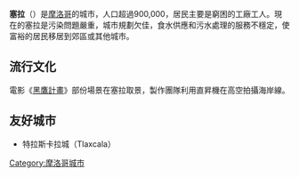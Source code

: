 {{expand|time=2015-07-06T08:44:37+00:00}}
{{unreferenced|time=2015-07-06T08:44:37+00:00}}
{{Infobox Settlement
<!--See the Table at Infobox Settlement for all fields and descriptions of usage-->
<!-- Basic info  ---------------->
|name          =塞拉
|other_name             =
|native_name            = سلا <!-- for cities whose native name is not in English -->
|nickname               = 
|settlement_type        =
|motto                  =
<!-- images and maps  ----------->
|image_skyline          =Monuments_de_Salé.png
|imagesize              = 300px
|image_caption          =
|image_flag             =
|flag_size              =
|image_seal             =
|seal_size              =
|image_shield           = 
|shield_size            =
|image_map              = 
|mapsize                =
|map_caption            = 
|pushpin_map            = Morocco<!-- the name of a location map as per http://en.wikipedia.org/wiki/Template:Location_map -->
|pushpin_label_position =bottom
|pushpin_mapsize        =300
|pushpin_map_caption    =塞拉的位置
<!-- Location ------------------>
|subdivision_type       = 國家
|subdivision_name       = {{flag|Morocco}}
|subdivision_type1      = [[摩洛哥行政區劃|大區]]
|subdivision_name1      = [[拉巴特-薩累-宰穆爾-扎埃爾大區|拉巴特-薩累-宰穆爾-扎埃爾大區]]
|subdivision_type2      =
|subdivision_name2      = 
|subdivision_type3      =
|subdivision_name3      = 
|<!-- Politics ----------------->
|government_type        = [[君主制|君主制]]
|leader_title           = Ruler
|leader_name            = [[穆罕默德六世_(摩洛哥)|穆罕默德六世 (摩洛哥)]]
|leader_title1          =  <!-- for places with, say, both a mayor and a city manager -->
|leader_name1           =
|established_title      =  <!-- Settled -->
|established_date       = 
<!-- Area    --------------------->
|area_magnitude         = 
|unit_pref                =Imperial <!--Enter: Imperial, if Imperial (metric) is desired-->
|area_footnotes           =
|area_total_km2           = <!-- ALL fields dealing with a measurements are subject to automatic unit conversion-->
|area_land_km2            = <!--See table @ Template:Infobox Settlement for details on automatic unit conversion-->
<!-- Population   ----------------------->
|population_as_of               =2007
|population_footnotes           =
|population_note                =
|population_total               =903485 
|population_density_km2         =
|population_density_sq_mi       =
|population_metro               =
|population_density_metro_km2   =
|population_density_metro_sq_mi =
|population_blank1_title        =Ethnicities
|population_blank1              =
|population_density_blank1_km2 =   
|population_density_blank1_sq_mi =
<!-- General information  --------------->
|timezone               = [[歐洲西部時間|歐洲西部時間]] 
|utc_offset             =  +0
|timezone_DST           = [[歐洲西部夏令時間|歐洲西部夏令時間]]
|utc_offset_DST         = +1
|latd=34|latm=02|lats|latNS=N
|longd=6|longm=48|longs=|longEW=W
|elevation_footnotes    =  <!--for references: use <ref> </ref> tags-->
|elevation_m            = 
|elevation_ft           =
<!-- Area/postal codes & others -------->
|postal_code_type       =  <!-- enter ZIP code, Postcode, Post code, Postal code... -->
|postal_code            =
|area_code              =
|blank_name             =
|blank_info             =
|blank1_name            =
|blank1_info            =
|website                = 
|footnotes              = 
}} 

'''塞拉'''（{{lang-ar|سلا}}）是[[摩洛哥|摩洛哥]]的城市，人口超過900,000，居民主要是窮困的工廠工人。現在的塞拉是污染問題嚴重，城市規劃欠佳，食水供應和污水處理的服務不穩定，使富裕的居民移居到郊區或其他城市。

==流行文化==
電影《[[黑鷹計畫|黑鷹計畫]]》部份場景在塞拉取景，製作團隊利用直昇機在高空拍攝海岸線。

==友好城市==
*{{MEX}}特拉斯卡拉城（Tlaxcala）

{{coord|34|02|N|6|48|W|region:MA_type:city|display=title}}

{{Authority control}}
[[Category:摩洛哥城市|Category:摩洛哥城市]]